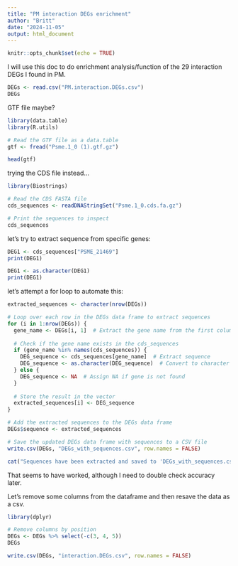 ```yaml
---
title: "PM interaction DEGs enrichment"
author: "Britt"
date: "2024-11-05"
output: html_document
---
```


```r
knitr::opts_chunk$set(echo = TRUE)
```

I will use this doc to do enrichment analysis/function of the 29 interaction DEGs I found in PM.

```r
DEGs <- read.csv("PM.interaction.DEGs.csv") 
DEGs
```

GTF file maybe?

```r
library(data.table)
library(R.utils)

# Read the GTF file as a data.table
gtf <- fread("Psme.1_0 (1).gtf.gz")

head(gtf)
```

trying the CDS file instead...

```r
library(Biostrings)

# Read the CDS FASTA file
cds_sequences <- readDNAStringSet("Psme.1_0.cds.fa.gz")

# Print the sequences to inspect
cds_sequences
```
let's try to extract sequence from specific genes:

```r
DEG1 <- cds_sequences["PSME_21469"]
print(DEG1)
```
```r
DEG1 <- as.character(DEG1)
print(DEG1)
```
let's attempt a for loop to automate this:

```r

extracted_sequences <- character(nrow(DEGs))

# Loop over each row in the DEGs data frame to extract sequences
for (i in 1:nrow(DEGs)) {
  gene_name <- DEGs[i, 1]  # Extract the gene name from the first column
  
  # Check if the gene name exists in the cds_sequences
  if (gene_name %in% names(cds_sequences)) {
    DEG_sequence <- cds_sequences[gene_name]  # Extract sequence
    DEG_sequence <- as.character(DEG_sequence)  # Convert to character string
  } else {
    DEG_sequence <- NA  # Assign NA if gene is not found
  }
  
  # Store the result in the vector
  extracted_sequences[i] <- DEG_sequence
}

# Add the extracted sequences to the DEGs data frame
DEGs$sequence <- extracted_sequences

# Save the updated DEGs data frame with sequences to a CSV file
write.csv(DEGs, "DEGs_with_sequences.csv", row.names = FALSE)

cat("Sequences have been extracted and saved to 'DEGs_with_sequences.csv'.")

```
That seems to have worked, although I need to double check accuracy later.

Let's remove some columns from the dataframe and then resave the data as a csv.

```r
library(dplyr)

# Remove columns by position
DEGs <- DEGs %>% select(-c(3, 4, 5))
DEGs
```


```r
write.csv(DEGs, "interaction.DEGs.csv", row.names = FALSE)
```







